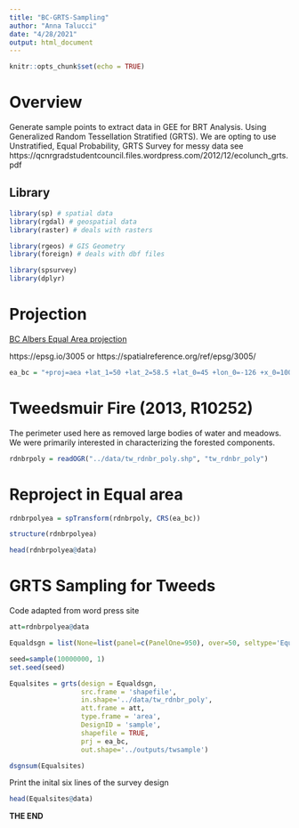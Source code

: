 ```yaml
---
title: "BC-GRTS-Sampling"
author: "Anna Talucci"
date: "4/28/2021"
output: html_document
---
```



```r
knitr::opts_chunk$set(echo = TRUE)
```

# Overview
Generate sample points to extract data in GEE for BRT Analysis. Using Generalized Random Tessellation
Stratified (GRTS). We are opting to use Unstratified, Equal Probability, GRTS Survey for messy data see https://qcnrgradstudentcouncil.files.wordpress.com/2012/12/ecolunch_grts.pdf


## Library
```r
library(sp) # spatial data
library(rgdal) # geospatial data
library(raster) # deals with rasters

library(rgeos) # GIS Geometry
library(foreign) # deals with dbf files

library(spsurvey) 
library(dplyr)
```


# Projection
[BC Albers Equal Area projection](https://georepository.com/crs_3005/NAD83-BC-Albers.html)

https://epsg.io/3005 or https://spatialreference.org/ref/epsg/3005/

```r
ea_bc = "+proj=aea +lat_1=50 +lat_2=58.5 +lat_0=45 +lon_0=-126 +x_0=1000000 +y_0=0 +ellps=GRS80 +datum=NAD83 +units=m +no_defs"
```

# Tweedsmuir Fire (2013, R10252)

The perimeter used here as removed large bodies of water and meadows. We were primarily interested in characterizing the forested components. 

```r
rdnbrpoly = readOGR("../data/tw_rdnbr_poly.shp", "tw_rdnbr_poly") 
```
# Reproject in Equal area

```r
rdnbrpolyea = spTransform(rdnbrpoly, CRS(ea_bc))
```

```r
structure(rdnbrpolyea)
```

```r
head(rdnbrpolyea@data)
```

# GRTS Sampling for Tweeds
 Code adapted from word press site
```r
att=rdnbrpolyea@data
```

```r
Equaldsgn = list(None=list(panel=c(PanelOne=950), over=50, seltype='Equal'))
```

```r
seed=sample(10000000, 1)
set.seed(seed)
```

```r
Equalsites = grts(design = Equaldsgn, 
                  src.frame = 'shapefile',
                  in.shape='../data/tw_rdnbr_poly',
                  att.frame = att,
                  type.frame = 'area',
                  DesignID = 'sample',
                  shapefile = TRUE,
                  prj = ea_bc,
                  out.shape='../outputs/twsample')
```

```r
dsgnsum(Equalsites)
```
Print the inital six lines of the survey  design
```r
head(Equalsites@data)
```



**THE END**
